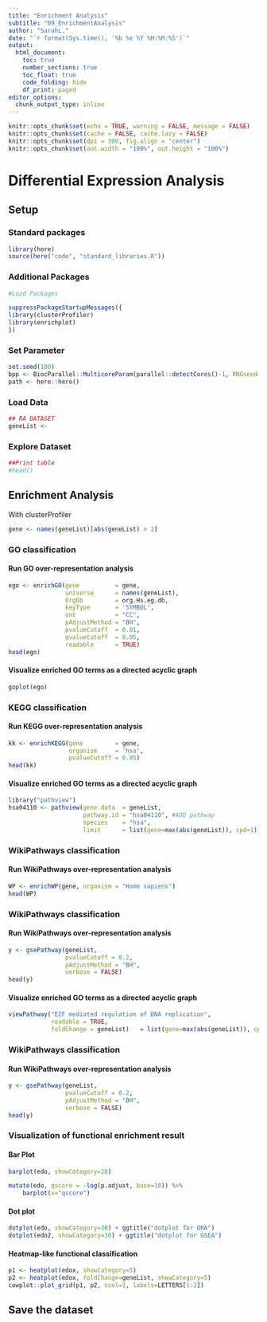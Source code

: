 ```yaml
---
title: "Enrichment Analysis"
subtitle: "09_EnrichmentAnalysis"
author: "SarahL."
date: "`r format(Sys.time(), '%b %e %Y %H:%M:%S')`"
output: 
  html_document:
    toc: true
    number_sections: true   
    toc_float: true
    code_folding: hide
    df_print: paged
editor_options:
  chunk_output_type: inline
---
```


```r
knitr::opts_chunk$set(echo = TRUE, warning = FALSE, message = FALSE)
knitr::opts_chunk$set(cache = FALSE, cache.lazy = FALSE)
knitr::opts_chunk$set(dpi = 300, fig.align = "center")
knitr::opts_chunk$set(out.width = "100%", out.height = "100%")
```


# Differential Expression Analysis

## Setup

### Standard packages

```r
library(here)
source(here("code", "standard_libraries.R"))
```

### Additional Packages


```r
#Load Packages

suppressPackageStartupMessages({
library(clusterProfiler)
library(enrichplot)
})

```

### Set Parameter

```r
set.seed(100)
bpp <- BiocParallel::MulticoreParam(parallel::detectCores()-1, RNGseed=100)
path <- here::here()
```


### Load Data

```r
## RA DATASET
geneList <-

```


### Explore Dataset


```r
##Print table
#head()

```


## Enrichment Analysis

With clusterProfiler

```r
gene <- names(geneList)[abs(geneList) > 2]

```

### GO classification

#### Run GO over-representation analysis

```r
ego <- enrichGO(gene          = gene,
                universe      = names(geneList),
                OrgDb         = org.Hs.eg.db,
                keyType       = 'SYMBOL',
                ont           = "CC",
                pAdjustMethod = "BH",
                pvalueCutoff  = 0.01,
                qvalueCutoff  = 0.05,
                readable      = TRUE)
head(ego)

```

#### Visualize enriched GO terms as a directed acyclic graph

```r
goplot(ego)

```


### KEGG classification

#### Run KEGG over-representation analysis

```r
kk <- enrichKEGG(gene         = gene,
                 organism     = 'hsa',
                 pvalueCutoff = 0.05)
head(kk)
```

#### Visualize enriched GO terms as a directed acyclic graph

```r
library("pathview")
hsa04110 <- pathview(gene.data  = geneList,
                     pathway.id = "hsa04110", #ADD pathway
                     species    = "hsa",
                     limit      = list(gene=max(abs(geneList)), cpd=1))

```

### WikiPathways classification

#### Run WikiPathways over-representation analysis

```r
WP <- enrichWP(gene, organism = "Homo sapiens") 
head(WP)
```


### WikiPathways classification

#### Run WikiPathways over-representation analysis

```r
y <- gsePathway(geneList, 
                pvalueCutoff = 0.2,
                pAdjustMethod = "BH", 
                verbose = FALSE)
head(y)
```

#### Visualize enriched GO terms as a directed acyclic graph

```r
viewPathway("E2F mediated regulation of DNA replication", 
            readable = TRUE, 
            foldChange = geneList)   = list(gene=max(abs(geneList)), cpd=1))

```


### WikiPathways classification

#### Run WikiPathways over-representation analysis

```r
y <- gsePathway(geneList, 
                pvalueCutoff = 0.2,
                pAdjustMethod = "BH", 
                verbose = FALSE)
head(y)
```

### Visualization of functional enrichment result

#### Bar Plot

```r
barplot(edo, showCategory=20) 

mutate(edo, qscore = -log(p.adjust, base=10)) %>% 
    barplot(x="qscore")
```

#### Dot plot

```r
dotplot(edo, showCategory=30) + ggtitle("dotplot for ORA")
dotplot(edo2, showCategory=30) + ggtitle("dotplot for GSEA")
```

#### Heatmap-like functional classification

```r
p1 <- heatplot(edox, showCategory=5)
p2 <- heatplot(edox, foldChange=geneList, showCategory=5)
cowplot::plot_grid(p1, p2, ncol=1, labels=LETTERS[1:2])

```

## Save the dataset

```r

```
